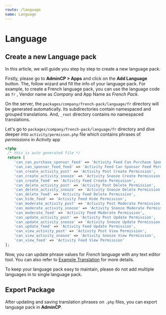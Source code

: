 ```yaml
---
route: /language
name: Language
---
```


# Language

## Create a new Language pack

In this article, we will guide you step by step to create a new language pack.

Firstly, please go to **AdminCP > Apps** and click on the **Add Language** button. The, follow wizard and fill the info of your language pack. For example, to create a French language pack, you can use the language code as `fr` , Vendor name as _Company_ and App Name as _French Pack_.

On the server, the `packages/company/french-pack/language/fr` directory will be generated automatically. Its subdirectories contain namespaced and grouped translations. And, `_root` directory contains no namespaced translations.

Let's go to `packages/company/french-pack/language/fr` directory and dive deeper into `activity/permisson.php` file which contains phrases of _permissions_ in _Activity_ app

```php
<?php
 /* this is auto generated file */
 return [
    'can_can_purchase_sponsor_feed' => 'Activity Feed Can Purchase Sponsor Permission',
    'can_can_sponsor_feed_feed' => 'Activity Feed Can Sponsor Feed Permission',
    'can_create_activity_post' => 'Activity Post Create Permission',
    'can_create_activity_snooze' => 'Activity Snooze Create Permission',
    'can_create_feed' => 'Activity Feed Create Permission',
    'can_delete_activity_post' => 'Activity Post Delete Permission',
    'can_delete_activity_snooze' => 'Activity Snooze Delete Permission',
    'can_delete_feed' => 'Activity Feed Delete Permission',
    'can_hide_feed' => 'Activity Feed Hide Permission',
    'can_moderate_activity_post' => 'Activity Post Moderate Permission',
    'can_moderate_activity_snooze' => 'Activity Snooze Moderate Permission',
    'can_moderate_feed' => 'Activity Feed Moderate Permission',
    'can_update_activity_post' => 'Activity Post Update Permission',
    'can_update_activity_snooze' => 'Activity Snooze Update Permission',
    'can_update_feed' => 'Activity Feed Update Permission',
    'can_view_activity_post' => 'Activity Post View Permission',
    'can_view_activity_snooze' => 'Activity Snooze View Permission',
    'can_view_feed' => 'Activity Feed View Permission'
];
```

Now, you can update phrase values for _French_ language with any text editor tool. You can also refer to [Example Translation](/example/#translation) for more details.

To keep your language pack easy to maintain, please do not add multiple languages in to single language pack.

## Export Package

After updating and saving translation phrases on `.php` files, you can export language pack in **AdminCP**.
